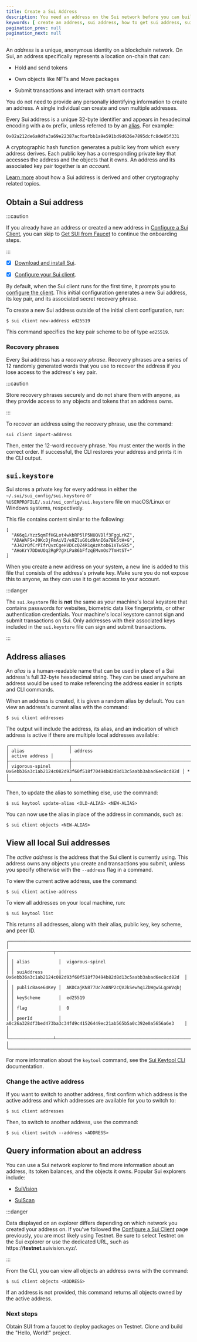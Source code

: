 ```yaml
---
title: Create a Sui Address
description: You need an address on the Sui network before you can build packages and own objects.
keywords: [ create an address, sui address, how to get sui address, sui wallets, slush, suiet, glass wallet, martian extension, surf wallet, private keys ]
pagination_prev: null
pagination_next: null
---
```


An _address_ is a unique, anonymous identity on a blockchain network. On Sui, an address specifically represents a location on-chain that can:

- Hold and send tokens 

- Own objects like NFTs and Move packages

- Submit transactions and interact with smart contracts

You do not need to provide any personally identifying information to create an address. A single individual can create and own multiple addresses. 

Every Sui address is a unique 32-byte identifier and appears in hexadecimal encoding with a `0x` prefix, unless referred to by an [alias](#address-aliases). For example:

```
0x02a212de6a9dfa3a69e22387acfbafbb1a9e591bd9d636e7895dcfc8de05f331
```

A cryptographic hash function generates a public key from which every address derives. Each public key has a corresponding private key that accesses the address and the objects that it owns. An address and its associated key pair together is an _account_. 

[Learn more](/concepts/cryptography/transaction-auth/keys-addresses.mdx) about how a Sui address is derived and other cryptography related topics.

## Obtain a Sui address 

:::caution 

If you already have an address or created a new address in [Configure a Sui Client](/guides/developer/getting-started/configure-sui-client.mdx), you can skip to [Get SUI from Faucet](/guides/developer/getting-started/get-coins.mdx) to continue the onboarding steps.

:::

<Tabs className="tabsHeadingCentered--small">
<TabItem value="prereq" label="Prerequisites">

- [x] [Download and install Sui](/guides/developer/getting-started/sui-install.mdx).

- [x] [Configure your Sui client](/guides/developer/getting-started/configure-sui-client.mdx).

</TabItem>
</Tabs>

By default, when the Sui client runs for the first time, it prompts you to [configure the client](/guides/developer/getting-started/configure-sui-client.mdx). This initial configuration generates a new Sui address, its key pair, and its associated secret recovery phrase. 

To create a new Sui address outside of the initial client configuration, run:

```
$ sui client new-address ed25519
```

This command specifies the key pair scheme to be of type `ed25519`.

<ImportContent source="crypto-schemes.mdx" mode="snippet" />

### Recovery phrases

Every Sui address has a _recovery phrase_. Recovery phrases are a series of 12 randomly generated words that you use to recover the address if you lose access to the address's key pair. 

:::caution

Store recovery phrases securely and do not share them with anyone, as they provide access to any objects and tokens that an address owns.

:::

To recover an address using the recovery phrase, use the command:

```
sui client import-address
```

Then, enter the 12-word recovery phrase. You must enter the words in the correct order. If successful, the CLI restores your address and prints it in the CLI output.

## `sui.keystore`

Sui stores a private key for every address in either the  `~/.sui/sui_config/sui.keystore` or `%USERPROFILE/.sui/sui_config/sui.keystore` file on macOS/Linux or Windows systems, respectively.

This file contains content similar to the following:

```
[
  "AK6q1/Yzz5qmTfHGLot4wkbRP5lP5NUQVDlf3FggLrKZ",
  "ADAWAFS+J9KcDjFmAiVI/e9ZluG0id9AnI6a7Bk5tH+G",
  "AJ42rQfCrPIfrQvzCgeHVDCcQZ4R1qAzKtob61VTw5k5",
  "AHoKrY7DDnUOq2RgP7gXLPa86bFfzqEMvmOs7TmHtST+"
]
```

When you create a new address on your system, a new line is added to this file that consists of the address's private key. Make sure you do not expose this to anyone, as they can use it to get access to your account.

:::danger 

The `sui.keystore` file is **not** the same as your machine's local keystore that contains passwords for websites, biometric data like fingerprints, or other authentication credentials. Your machine's local keystore cannot sign and submit transactions on Sui. Only addresses with their associated keys included in the `sui.keystore` file can sign and submit transactions.

:::

## Address aliases 

An _alias_ is a human-readable name that can be used in place of a Sui address's full 32-byte hexadecimal string. They can be used anywhere an address would be used to make referencing the address easier in scripts and CLI commands. 

When an address is created, it is given a random alias by default. You can view an address's current alias with the command:

```
$ sui client addresses
```

The output will include the address, its alias, and an indication of which address is active if there are multiple local addresses available:

```
╭───────────────────────┬────────────────────────────────────────────────────────────────────┬────────────────╮
│ alias                 │ address                                                            │ active address │
├───────────────────────┼────────────────────────────────────────────────────────────────────┼────────────────┤
│ vigorous-spinel       │ 0x6ebb36a3c1ab2124c082d93f60f518f70494b82d8d13c5aabb3abad6ec8cd82d │ *              │
╰───────────────────────┴────────────────────────────────────────────────────────────────────┴────────────────╯
```

Then, to update the alias to something else, use the command:

```
$ sui keytool update-alias <OLD-ALIAS> <NEW-ALIAS>
```

You can now use the alias in place of the address in commands, such as:

```
$ sui client objects <NEW-ALIAS>
```

## View all local Sui addresses

The _active address_ is the address that the Sui client is currently using. This address owns any objects you create and transactions you submit, unless you specify otherwise with the `--address` flag in a command. 

To view the current active address, use the command:

```
$ sui client active-address
```

To view all addresses on your local machine, run:

```
$ sui keytool list
```

This returns all addresses, along with their alias, public key, key scheme, and peer ID. 

```
╭────────────────────────────────────────────────────────────────────────────────────────────╮
│ ╭─────────────────┬──────────────────────────────────────────────────────────────────────╮ │
│ │ alias           │  vigorous-spinel                                                     │ │
│ │ suiAddress      │  0x6ebb36a3c1ab2124c082d93f60f518f70494b82d8d13c5aabb3abad6ec8cd82d  │ │
│ │ publicBase64Key │  AKDCajKN877Uc7o8NP2cQVJkSewhq1ZbWgw5LgpWVqbj                        │ │
│ │ keyScheme       │  ed25519                                                             │ │
│ │ flag            │  0                                                                   │ │
│ │ peerId          │  a0c26a328df3bed473ba3c34fd9c41526449ec21ab565b5a0c392e0a5656a6e3    │ │
│ ╰─────────────────┴──────────────────────────────────────────────────────────────────────╯ │
╰────────────────────────────────────────────────────────────────────────────────────────────╯
```

For more information about the `keytool` command, see the [Sui Keytool CLI](/references/cli/keytool.mdx) documentation.

### Change the active address 

If you want to switch to another address, first confirm which address is the active address and which addresses are available for you to switch to:

```
$ sui client addresses
```

Then, to switch to another address, use the command:

```
$ sui client switch --address <ADDRESS>
```

## Query information about an address 

You can use a Sui network explorer to find more information about an address, its token balances, and the objects it owns. Popular Sui explorers include:

- [SuiVision](https://suivision.xyz/)

- [SuiScan](https://suiscan.xyz/mainnet/accounts)

:::danger

Data displayed on an explorer differs depending on which network you created your address on. If you've followed the [Configure a Sui Client](/guides/developer/getting-started/configure-sui-client.mdx) page previously, you are most likely using Testnet. Be sure to select Testnet on the Sui explorer or use the dedicated URL, such as https://**testnet**.suivision.xyz/.

:::

From the CLI, you can view all objects an address owns with the command:

```
$ sui client objects <ADDRESS>
```

If an address is not provided, this command returns all objects owned by the active address.

<div className="next-steps-module">
  <div className="next-steps-header">
    <h3>Next steps</h3>
  </div>
  <div className="next-steps-grid">
    <Card className="plausible-event-name=address+faucet+button"
      title="Get SUI from Faucet" 
      href="/guides/developer/getting-started/get-coins"
    >
      Obtain SUI from a faucet to deploy packages on Testnet.
    </Card>
        <Card className="plausible-event-name=address+hello+button"
      title="Hello, World!" 
      href="/guides/developer/getting-started/hello-world"
    >
      Clone and build the "Hello, World!" project.
    </Card>
  </div>
</div>

